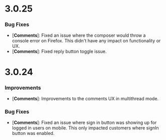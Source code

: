 # 3.0.25

### Bug Fixes

- [**Comments**]: Fixed an issue where the composer would throw a console error on Firefox. This didn't have any impact on functionality or UX.
- [**Comments**]: Fixed reply button toggle issue.


# 3.0.24

### Improvements

- [**Comments**]: Improvements to the comments UX in multithread mode.

### Bug Fixes
- [**Comments**]: Fixed an issue where sign in button was showing up for logged in users on mobile. This only impacted customers where signIn button was enabled.
